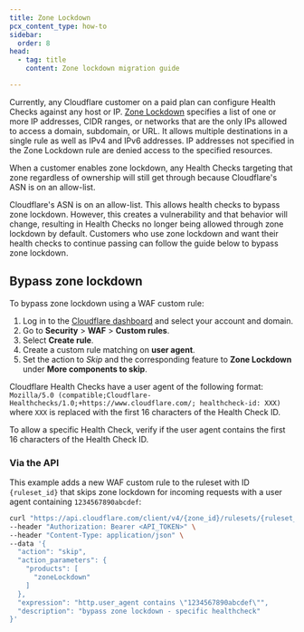 ```yaml
---
title: Zone Lockdown
pcx_content_type: how-to
sidebar:
  order: 8
head:
  - tag: title
    content: Zone lockdown migration guide

---
```


Currently, any Cloudflare customer on a paid plan can configure Health Checks against any host or IP. [Zone Lockdown](/waf/tools/zone-lockdown/) specifies a list of one or more IP addresses, CIDR ranges, or networks that are the only IPs allowed to access a domain, subdomain, or URL. It allows multiple destinations in a single rule as well as IPv4 and IPv6 addresses. IP addresses not specified in the Zone Lockdown rule are denied access to the specified resources.

When a customer enables zone lockdown, any Health Checks targeting that zone regardless of ownership will still get through because Cloudflare's ASN is on an allow-list.

Cloudflare's ASN is on an allow-list. This allows health checks to bypass zone lockdown. However, this creates a vulnerability and that behavior will change, resulting in Health Checks no longer being allowed through zone lockdown by default. Customers who use zone lockdown and want their health checks to continue passing can follow the guide below to bypass zone lockdown.

## Bypass zone lockdown

To bypass zone lockdown using a WAF custom rule:

1. Log in to the [Cloudflare dashboard](https://dash.cloudflare.com) and select your account and domain.
2. Go to **Security** > **WAF** > **Custom rules**.
3. Select **Create rule**.
4. Create a custom rule matching on **user agent**.
5. Set the action to *Skip* and the corresponding feature to **Zone Lockdown** under **More components to skip**.

Cloudflare Health Checks have a user agent of the following format:
`Mozilla/5.0 (compatible;Cloudflare-Healthchecks/1.0;+https://www.cloudflare.com/; healthcheck-id: XXX)` where `XXX` is replaced with the first 16 characters of the Health Check ID.

To allow a specific Health Check, verify if the user agent contains the first 16 characters of the Health Check ID.

### Via the API

This example adds a new WAF custom rule to the ruleset with ID `{ruleset_id}` that skips zone lockdown for incoming requests with a user agent containing `1234567890abcdef`:

```bash
curl "https://api.cloudflare.com/client/v4/{zone_id}/rulesets/{ruleset_id}/rules" \
--header "Authorization: Bearer <API_TOKEN>" \
--header "Content-Type: application/json" \
--data '{
  "action": "skip",
  "action_parameters": {
    "products": [
      "zoneLockdown"
    ]
  },
  "expression": "http.user_agent contains \"1234567890abcdef\"",
  "description": "bypass zone lockdown - specific healthcheck"
}'
```
